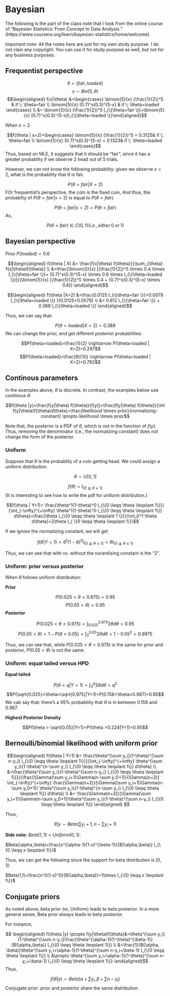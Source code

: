 # Bayesian

The following is the part of the class note that I took from the online course of "Bayesian Statistics: From Concept to Data Analysis." (https://www.coursera.org/learn/bayesian-statistics/home/welcome) 

Important note: All the notes here are just for my own study purpose. I do not clain any copyright. You can use it for study purpose as well, but not for any business purposes.

## Frequentist perspective

$$\theta = \{ fair , loaded \}$$
$$x \sim Bin (5, \theta)$$
$$\begin{aligned} f(x|\theta) &=\begin{cases} \binom{5}{x} (\frac{1}{2})^5 & if \; \theta=fair  \\ \binom{5}{x} (0.7)^x(0.3)^{5-x} & if \;  \theta=loaded  \end{cases} \\ &= \binom{5}{x} (\frac{1}{2})^5 I_{\{\theta=fair \}}+\binom{5}{x} (0.7)^x(0.3)^{5-x}I_{\{\theta=loaded \}}\end{aligned}$$

When $x=2$

$$f(\theta | x=2)=\begin{cases} \binom{5}{x} (\frac{1}{2})^5 = 0.3125& if \; \theta=fair  \\ \binom{5}{x} (0.7)^x(0.3)^{5-x} = 0.1323& if \;  \theta=loaded  \end{cases}$$
Thus, based on MLE, it suggests that it should be "fair", since it has a greater probablity if we observe 2 head out of 5 trials. 

However, we can not know the following probability: given we observe $x=2$, what is the probability that $\theta$ is fair. 

$$P(\theta=fair | X=2)$$
FOr frequentist's perspective, the coin is the fixed coin, And thus, the probablity of $P(\theta=fair|x=2)$ is equal to $P(\theta=fair)$.

$$P(\theta=fair|x=2)=P(\theta=fair)$$
As,

$$P(\theta=fair) \in C(0,1) (i.e., either \; 0 \; or \; 1)$$

## Bayesian perspective

Prior $P(loaded)=0.6$

$$\begin{aligned} f(\theta | X) &= \frac{f(x|\theta) f(\theta)}{\sum_{\theta} f(x|\theta)f(\theta)} \\ &=\frac{\binom{5}{x} [(\frac{1}{2})^5 \times 0.4 \times I_{\{\theta=fair \}}+ (0.7)^x(0.3)^{5-x} \times 0.6 \times I_{\{\theta=loaded \}}]}{\binom{5}{x} [(\frac{1}{2})^5 \times 0.4 + (0.7)^x(0.3)^{5-x} \times 0.6]}  \end{aligned}$$

$$\begin{aligned} f(\theta |X=2) &=\frac{0.0125 I_{\{\theta=fair \}}+0.0079 I_{\{\theta=loaded \}} }{0.0125+0.0079} \\ &= 0.612 I_{\{\theta=fair \}} + 0.388 I_{\{\theta=loaded \}} \end{aligned}$$

Thus, we can say that:

$$P(\theta=loaded | X=2)=0.388$$
We can change the prior, and get different posterior probabilities:

$$P(\theta=loaded)=\frac{1}{2} \rightarrow P(\theta=loaded | X=2)=0.297$$
$$P(\theta=loaded)=\frac{9}{10} \rightarrow P(\theta=loaded | X=2)=0.792$$

## Continous parameters

In the examples above, $\theta$ is discrete. In contrast, the examples below use continous $\theta$. 

$$f(\theta |y)=\frac{f(y|\theta) f(\theta)}{f(y)}=\frac{f(y|\theta) f(\theta)}{\int f(y|\theta)f(\theta)d\theta}=\frac{likelihood \times prior}{normalizing-constant} \propto likelihood \times prior$$

Note that, the posterior is a PDF of $\theta$, which is not in the function of $f(y)$. Thus, removing the denominator (i.e., the normalizing constant) does not change the form of the posterior. 

### Uniform

Suppose that $\theta$ is the probablity of a coin getting head. We could assign a uniform distribution.

$$\theta \sim U[0,1]$$

$$f(\theta)=I_{ \{0 \leqq \theta \leqslant 1 \}}$$
(It is interesting to see how to write the pdf for uniform distribution.)

$$f(\theta | Y=1)= \frac{\theta^1(1-\theta)^0 I_{\{0 \leqq \theta \leqslant 1\}}}{\int_{-\infty}^{+\infty} \theta^1(1-\theta)^0 I_{\{0 \leqq \theta \leqslant 1\}} d\theta}=\frac{\theta I_{\{0 \leqq \theta \leqslant 1 \}}}{\int_0^1 \theta d\theta}=2\theta I_{ \{0 \leqq \theta \leqslant 1\}}$$

If we ignore the normalizing constant, we will get

$$f(\theta | Y=1) \propto \theta^1(1-\theta)^0 I_{ \{0 \leqq \theta \leqslant 1\} }=\theta I_{ \{0 \leqq \theta \leqslant 1\} }$$

Thus, we can see that with vs. without the noramlizing constant is the "2".

### Uniform: prior versus posterior

When $\theta$ follows uniform distribution:

__Prior__

$$P(0.025 <\theta<0.975)=0.95$$
$$P( 0.05< \theta )=0.95$$
__Posterior__

$$P(0.025<\theta<0.975)=\int_{0.025}^{0.975} 2\theta d\theta=0.95$$
$$P(0.05<\theta)=1-P(\theta <0.05)=\int_{0}^{0.05} 2\theta d\theta=1-0.05^2=0.9975$$

Thus, we can see that, while $P(0.025<\theta<0.975)$ is the same for prior and posterior, $P(0.05<\theta)$ is not the same. 

### Uniform: equal tailed versus HPD

__Equal tailed__

$$P(\theta < q|Y=1)=\int_0^q 2\theta d\theta=q^2$$
$$P(\sqrt{0.025}<\theta<\sqrt{0.975}|Y=1)=P(0.158<\theta<0.987)=0.95$$
We cab say that: there's a 95% probability that $\theta$ is in between 0.158 and 0.987.

__Highest Posterior Density__

$$P(\theta > \sqrt{0.05}|Y=1)=P(\theta >0.224|Y=1)=0.95$$


## Bernoulli/binomial likelihood with uniform prior

$$\begin{aligned}  f(\theta | Y=1) &= \frac{\theta^{\sum y_i}(1-\theta)^{\sum n-y_i} I_{\{0 \leqq \theta \leqslant 1\}}}{\int_{-\infty}^{+\infty} \theta^{\sum y_i}(1-\theta)^{n-\sum y_i} I_{\{0 \leqq \theta \leqslant 1\}} d\theta} \\ &=\frac{\theta^{\sum y_i}(1-\theta)^{\sum n-y_i} I_{\{0 \leqq \theta \leqslant 1\}}}{\frac{\Gamma(\sum y_i+1)\Gamma(n-\sum y_0+1)}{\Gamma(n+2)} \int_{-\infty}^{+\infty} \frac{\Gamma(n+2)}{\Gamma(\sum y_i+1)\Gamma(n-\sum y_0+1)} \theta^{\sum y_i}(1-\theta)^{n-\sum y_i} I_{\{0 \leqq \theta \leqslant 1\}} d\theta} \\ &= \frac{\Gamma(n+2)}{\Gamma(\sum y_i+1)\Gamma(n-\sum y_0+1)}\theta^{\sum y_i}(1-\theta)^{\sum n-y_i} I_{\{0 \leqq \theta \leqslant 1\}}  \end{aligned} $$

Thus, 

$$\theta | y \sim Beta (\sum y_i+1, n-\sum y_i +1)$$


__Side note:__
$Beta(1,1)=Uniform(0,1)$:

$Beta(\alpha,\beta)=\frac{x^{\alpha-1}(1-x)^{\beta-1}}{B(\alpha,\beta)} I_{\{0 \leqq x \leqslant 1\}}$

Thus, we can get the following since the support for beta distribution is $[0,1]$:

$Beta(1,1)=\frac{x^0(1-x)^0}{B(\alpha,\beta)}=1\times I_{\{0 \leqq x \leqslant 1\}}$

## Conjugate priors

As noted above, beta prior (or, Uniform) leads to beta posterior. In a more general sense, Beta prior always leads to beta posterior. 

For instance,

$$ \begin{aligned} f(\theta |y) \propto f(y|\theta)f(\theta)&=\theta^{\sum y_i}(1-\theta)^{\sum n-y_i}\frac{\theta^{\alpha-1}(1-\theta)^{\beta-1}}{B(\alpha,\beta)} I_{\{0 \leqq \theta \leqslant 1\}} \\ &=\frac{1}{B(\alpha, \beta)}\theta^{\sum y_i+\alpha-1}(1-\theta)^{\sum n-y_i+\beta-1} I_{\{0 \leqq \theta \leqslant 1\}} \\ &\propto  \theta^{\sum y_i+\alpha-1}(1-\theta)^{\sum n-y_i+\beta-1} I_{\{0 \leqq \theta \leqslant 1\}} \end{aligned}$$
Thus, 

$$f(\theta |y) \sim Beta(\alpha+\sum y_i,\beta+\sum n-y_i)$$
Conjugate prior: prior and posterior share the same distribution. 
